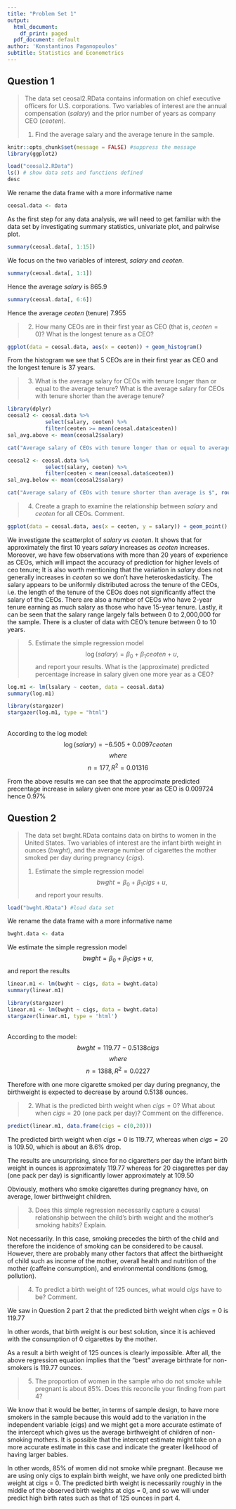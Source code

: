 ```yaml
---
title: "Problem Set 1"
output:
  html_document:
    df_print: paged
  pdf_document: default
author: 'Konstantinos Paganopoulos'
subtitle: Statistics and Econometrics
---
```


## Question 1
>
The data set ceosal2.RData contains information on chief executive officers for U.S. corporations. Two variables of interest are the annual compensation ($salary$) and the prior number of years as company CEO ($ceoten$).
>
1. Find the average salary and the average tenure in the sample.

```r
knitr::opts_chunk$set(message = FALSE) #suppress the message
library(ggplot2)
```

```r
load("ceosal2.RData")
ls() # show data sets and functions defined
desc
```
We rename the data frame with a more informative name
```r
ceosal.data <- data
```
As the first step for any data analysis, we will need to get familiar with the data set by investigating summary statistics, univariate plot, and pairwise plot. 
```r
summary(ceosal.data[, 1:15])
```
We focus on the two variables of interest, $salary$ and $ceoten$.
```r
summary(ceosal.data[, 1:1])
```
Hence the average $salary$ is 865.9
```r
summary(ceosal.data[, 6:6])
```
Hence the average $ceoten$ (tenure) 7.955

>
2. How many CEOs are in their first year as CEO (that is, $ceoten=0$)? What is the longest tenure as a CEO?

```r
ggplot(data = ceosal.data, aes(x = ceoten)) + geom_histogram()
```

From the histogram we see that 5 CEOs are in their first year as CEO and the longest tenure is 37 years.

>
3. What is the average salary for CEOs with tenure longer than or equal to the average tenure? What is the average salary for CEOs with tenure shorter than the average tenure?

```r
library(dplyr)
ceosal2 <- ceosal.data %>%
            select(salary, ceoten) %>% 
            filter(ceoten >= mean(ceosal.data$ceoten))
sal_avg.above <- mean(ceosal2$salary)

cat("Average salary of CEOs with tenure longer than or equal to average is $", round(sal_avg.above *1000))
```
```r
ceosal2 <- ceosal.data %>%
            select(salary, ceoten) %>% 
            filter(ceoten < mean(ceosal.data$ceoten))
sal_avg.below <- mean(ceosal2$salary)

cat("Average salary of CEOs with tenure shorter than average is $", round(sal_avg.below *1000))
```

>
4. Create a graph to examine the relationship between $salary$ and $ceoten$ for all CEOs. Comment.

```r
ggplot(data = ceosal.data, aes(x = ceoten, y = salary)) + geom_point()
```

We investigate the scatterplot of $salary$ vs $ceoten$. It shows that for approximately the first 10 years $salary$ increases as $ceoten$ increases. Moreover, we have few observations with more than 20 years of experience as CEOs, which will impact the accuracy of prediction for higher levels of ceo tenure; It is also worth mentioning that the variation in $salary$ does not generally increases in $ceoten$ so we don't have heteroskedasticity. The salary appears to be uniformly distributed across the tenure of the CEOs, i.e. the length of the tenure of the CEOs does not significantly affect the salary of the CEOs. There are also a number of CEOs who have 2-year tenure earning as much salary as those who have 15-year tenure. Lastly, it can be seen that the salary range largely falls between 0 to 2,000,000 for the sample. There is a cluster of data with CEO’s tenure between 0 to 10 years. 

>
5. Estimate the simple regression model $$\log(salary)=\beta_0+\beta_1 ceoten+u,$$ and report your results. What is the (approximate) predicted percentage increase in salary given one more year as a CEO?

```r
log.m1 <- lm(lsalary ~ ceoten, data = ceosal.data)
summary(log.m1)
```
```r
library(stargazer)
stargazer(log.m1, type = "html")
```

<br>
According to the log model: $$\log(salary)=-6.505+0.0097ceoten$$ 
$$where$$ $$n = 177, R^2 = 0.01316$$

From the above results we can see that the approcimate predicted precentage increase in salary given one more year as CEO is 0.009724 hence 0.97%
<br>

## Question 2
>
The data set bwght.RData contains data on births to women in the United States. Two variables of interest are the infant birth weight in ounces ($bwght$), and the average number of cigarettes the mother smoked per day during pregnancy ($cigs$).
>
1. Estimate the simple regression model $$bwght=\beta_0+\beta_1 cigs+u,$$ and report your results.

```r
load("bwght.RData") #load data set
```
We rename the data frame with a more informative name
```r
bwght.data <- data
```
We estimate the simple regression model $$bwght=\beta_0+\beta_1 cigs+u,$$ and report the results
```r
linear.m1 <- lm(bwght ~ cigs, data = bwght.data)
summary(linear.m1)
```

```r
library(stargazer)
linear.m1 <- lm(bwght ~ cigs, data = bwght.data)
stargazer(linear.m1, type = 'html')
```

<br>
According to the  model: $$bwght=119.77-0.5138 cigs$$ 
$$where$$ $$n = 1388, R^2 = 0.0227$$

Therefore with one more cigarette smoked per day during pregnancy, the birthweight is expected to decrease by around 0.5138 ounces.

>
2. What is the predicted birth weight when $cigs = 0$? What about when $cigs = 20$ (one pack per day)? Comment on the difference.

```r
predict(linear.m1, data.frame(cigs = c(0,20)))
```

The predicted birth weight when $cigs = 0$ is 119.77, whereas when $cigs = 20$ is 109.50, which is about an 8.6% drop.

The results are unsurprising, since for no cigaretters per day the infant birth weight in ounces is approximately 119.77 whereas for 20 ciagarettes per day (one pack per day) is significantly lower approximately at 109.50

Obviously, mothers who smoke cigarettes during pregnancy have, on average, lower birthweight children.

>
3. Does this simple regression necessarily capture a causal relationship between the child's birth weight and the mother's smoking habits? Explain.

Not  necessarily. In this case, smoking precedes the birth of the child and therefore the incidence of smoking can be considered to be causal. However, there are probably many other factors that affect the birthweight of child such as income of the mother, overall health and nutrition of the mother (caffeine consumption), and environmental conditions (smog, pollution). 

>
4. To predict a birth weight of $125$ ounces, what would $cigs$ have to be? Comment.

We saw in Question 2 part 2 that the predicted birth weight when $cigs = 0$ is 119.77

In other words, that birth weight is our best solution, since it is achieved with the consumption of 0 cigarettes by the mother.

As a result a birth weight of 125 ounces is clearly impossible. After all, the above regression equation implies that the “best” average birthrate for non-smokers is 119.77 ounces.

>
5. The proportion of women in the sample who do not smoke while pregnant is about $85\%$. Does this reconcile your finding from part 4?


We know that it would be better, in terms of sample design, to have more smokers in the sample because this would add to the variation in the independent variable (cigs) and we might get a more accurate estimate of the intercept which gives us the average birthweight of children of non-smoking mothers. It is possible that the intercept estimate might take on a more accurate estimate in this case and indicate the greater likelihood of having larger babies. 

In other words, 85% of women  did  not  smoke  while  pregnant. Because  we  are  using  only  cigs  to  explain  birth  weight,  we  have only  one predicted  birth  weight  at  cigs  =  0. The  predicted  birth  weight  is  necessarily roughly in the middle of the observed birth weights at cigs = 0, and so we will under predict high birth rates such as that of 125 ounces in part 4.


